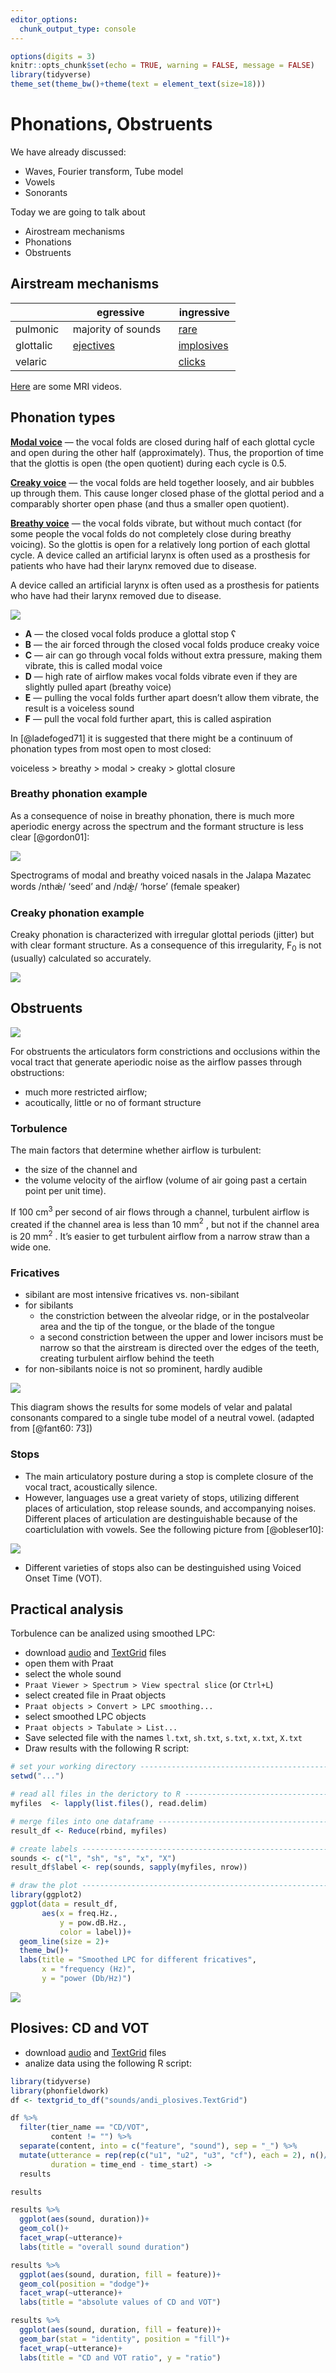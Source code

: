 ```yaml
---
editor_options: 
  chunk_output_type: console
---
```


```r
options(digits = 3)
knitr::opts_chunk$set(echo = TRUE, warning = FALSE, message = FALSE)
library(tidyverse)
theme_set(theme_bw()+theme(text = element_text(size=18)))
```

# Phonations, Obstruents

We have already discussed:

* Waves, Fourier transform, Tube model
* Vowels
* Sonorants

Today we are going to talk about

* Airostream mechanisms
* Phonations
* Obstruents

## Airstream mechanisms

|           | egressive          | ingressive |
|-----------|--------------------|------------|
| pulmonic  | majority of sounds | [rare](http://ingressivespeech.info/)       |
| glottalic | [ejectives](https://wals.info/feature/7A)          | [implosives](https://wals.info/feature/7A) |
| velaric   |                    | [clicks](https://www.youtube.com/watch?v=31zzMb3U0iY)     |

[Here](https://www.seeingspeech.ac.uk/ipa-charts/?chart=1) are some MRI videos.

## Phonation types

[**Modal voice**](https://www.youtube.com/watch?v=v9Wdf-RwLcs) --- the vocal folds are closed during half of each glottal cycle and open during the other half (approximately). Thus, the proportion of time that the glottis is open (the open quotient) during each cycle is 0.5.

[**Creaky voice**](https://www.youtube.com/watch?v=BYSZS1LaABQ) --- the vocal folds are held together loosely, and air bubbles up through them. This cause longer closed phase of the glottal period and a comparably shorter open phase (and thus a smaller open quotient).

[**Breathy voice**](https://www.youtube.com/watch?v=9cKnUFZjs8k) --- the vocal folds vibrate, but without much contact (for some people the vocal folds do not completely close during breathy voicing). So the glottis is open for a relatively long portion of each glottal cycle. A device called an artificial larynx is often used as a prosthesis for patients who have had their larynx removed due to disease.

A device called an artificial larynx is often used as a prosthesis for
patients who have had their larynx removed due to disease.

![](images/07.01_glottis-positions.png)

* **A** --- the closed vocal folds produce a glottal stop ʕ
* **B** --- the air forced through the closed vocal folds produce creaky voice
* **C** --- air can go through vocal folds without extra pressure, making them vibrate, this is called modal voice
* **D** --- high rate of airflow makes vocal folds vibrate even if they are slightly pulled apart (breathy voice)
* **E** --- pulling the vocal folds further apart doesn’t allow them vibrate, the result is a voiceless sound
* **F** --- pull the vocal fold further apart, this is called aspiration

In [@ladefoged71] it is suggested that there might be a continuum of
phonation types from most open to most closed:

voiceless > breathy > modal > creaky > glottal closure

### Breathy phonation example

As a consequence of noise in breathy phonation, there is much more
aperiodic energy across the spectrum and the formant structure is less
clear [@gordon01]:

![](images/07.02_breathy.png)

Spectrograms of modal and breathy voiced nasals in the Jalapa Mazatec
words /nthǽ/ ‘seed’ and /ndǽ̰/ ‘horse’ (female speaker)

### Creaky phonation example

Creaky phonation is characterized with irregular glottal periods (jitter)
but with clear formant structure. As a consequence of this irregularity, F$_0$
is not (usually) calculated so accurately.

![](images/07.03_creaky.png)

## Obstruents

![](images/07.04_obstruents.png)

For obstruents the articulators form constrictions and occlusions within the vocal tract that generate aperiodic noise as the airflow passes through obstructions:

* much more restricted airflow; 
* acoutically, little or no of formant structure

### Torbulence

The main factors that determine whether airflow is turbulent:

* the size of the channel and
* the volume velocity of the airflow (volume of air going past a certain
point per unit time).

If 100 cm$^3$ per second of air flows through a channel, turbulent airflow is created if the channel area is less than 10 mm$^2$ , but not if the channel area is 20 mm$^2$ . It’s easier to get turbulent airflow from a narrow straw than a wide one.

### Fricatives

* sibilant are most intensive fricatives vs. non-sibilant
* for sibilants
   * the constriction between the alveolar ridge, or in the postalveolar
area and the tip of the tongue, or the blade of the tongue
   * a second constriction between the upper and lower incisors must be
narrow so that the airstream is directed over the edges of the teeth,
creating turbulent airflow behind the teeth
* for non-sibilants noice is not so prominent, hardly audible

![](images/07.05_tube.png)

This diagram shows the results for some models of velar and palatal
consonants compared to a single tube model of a neutral vowel. (adapted
from [@fant60: 73])

### Stops

* The main articulatory posture during a stop is complete closure of the vocal tract, acoustically silence.
* However, languages use a great variety of stops, utilizing different places of articulation, stop release sounds, and accompanying noises. Different places of articulation are destinguishable because of the coarticlulation with vowels. See the following picture from [@obleser10]:

![](images/07.06_coarticulation.jpg)

* Different varieties of stops also can be destinguished using Voiced Onset Time (VOT).

## Practical analysis

Torbulence can be analized using smoothed LPC:

* download [audio](https://github.com/agricolamz/2022_HSE_m_Instrumental_phonetics/blob/master/sounds/fricatives.wav?raw=true) and [TextGrid](https://raw.githubusercontent.com/agricolamz/2022_HSE_m_Instrumental_phonetics/master/sounds/fricatives.TextGrid) files
* open them with Praat
* select the whole sound
* `Praat Viewer > Spectrum > View spectral slice` (or `Ctrl+L`)
* select created file in Praat objects
* `Praat objects > Convert > LPC smoothing...`
* select smoothed LPC objects
* `Praat objects > Tabulate > List...`
* Save selected file with the names `l.txt`, `sh.txt`, `s.txt`, `x.txt`, `X.txt`
* Draw results with the following R script:

```r
# set your working directory ----------------------------------------------
setwd("...")

# read all files in the derictory to R ------------------------------------
myfiles  <- lapply(list.files(), read.delim)

# merge files into one dataframe ------------------------------------------
result_df <- Reduce(rbind, myfiles)

# create labels -----------------------------------------------------------
sounds <- c("l", "sh", "s", "x", "X")
result_df$label <- rep(sounds, sapply(myfiles, nrow))

# draw the plot -----------------------------------------------------------
library(ggplot2)
ggplot(data = result_df,
       aes(x = freq.Hz., 
           y = pow.dB.Hz., 
           color = label))+
  geom_line(size = 2)+
  theme_bw()+
  labs(title = "Smoothed LPC for different fricatives",
       x = "frequency (Hz)",
       y = "power (Db/Hz)")
```

![](images/07.07_smoothed_lpc.png)

## Plosives: CD and VOT

* download [audio](https://github.com/agricolamz/2022_HSE_m_Instrumental_phonetics/blob/master/sounds/andi_plosives.wav?raw=true) and [TextGrid](https://raw.githubusercontent.com/agricolamz/2022_HSE_m_Instrumental_phonetics/master/sounds/andi_plosives.TextGrid) files
* analize data using the following R script:

```r
library(tidyverse)
library(phonfieldwork)
df <- textgrid_to_df("sounds/andi_plosives.TextGrid")

df %>% 
  filter(tier_name == "CD/VOT",
         content != "") %>% 
  separate(content, into = c("feature", "sound"), sep = "_") %>% 
  mutate(utterance = rep(rep(c("u1", "u2", "u3", "cf"), each = 2), n()/8),
         duration = time_end - time_start) ->
  results 

results

results %>% 
  ggplot(aes(sound, duration))+
  geom_col()+
  facet_wrap(~utterance)+
  labs(title = "overall sound duration")

results %>% 
  ggplot(aes(sound, duration, fill = feature))+
  geom_col(position = "dodge")+
  facet_wrap(~utterance)+
  labs(title = "absolute values of CD and VOT")

results %>% 
  ggplot(aes(sound, duration, fill = feature))+
  geom_bar(stat = "identity", position = "fill")+
  facet_wrap(~utterance)+
  labs(title = "CD and VOT ratio", y = "ratio")
```

